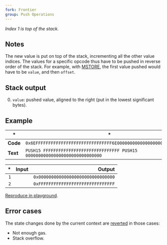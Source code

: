 ```yaml
---
fork: Frontier
group: Push Operations
---
```


_Index 1 is top of the stack._

## Notes

The new value is put on top of the stack, incrementing all the other value indices. The values for a specific opcode thus have to be pushed in reverse order of the stack. For example, with [MSTORE](/#52), the first value pushed would have to be `value`, and then `offset`.

## Stack output

0. `value`: pushed value, aligned to the right (put in the lowest significant bytes).

## Example

| \*       | \*                                                                            |
| -------- | ----------------------------------------------------------------------------- |
| **Code** | `0x6EFFFFFFFFFFFFFFFFFFFFFFFFFFFFFF6E000000000000000000000000000000`          |
| **Text** | `PUSH15 FFFFFFFFFFFFFFFFFFFFFFFFFFFFFF PUSH15 000000000000000000000000000000` |

|  \* | Input |                             Output |
| --: | ----: | ---------------------------------: |
| `1` |       | `0x000000000000000000000000000000` |
| `2` |       | `0xFFFFFFFFFFFFFFFFFFFFFFFFFFFFFF` |

[Reproduce in playground](/playground?unit=Wei&codeType=Mnemonic&code='zx~~~~~~%5Cnz'~FFFFFzPUSH15%200%01z~_).

## Error cases

The state changes done by the current context are [reverted](#FD) in those cases:

- Not enough gas.
- Stack overflow.
